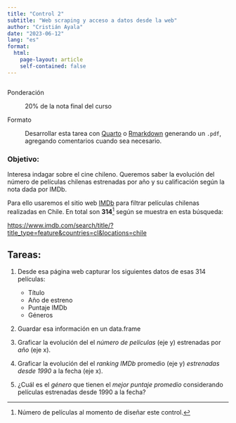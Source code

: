 ```yaml
---
title: "Control 2"
subtitle: "Web scraping y acceso a datos desde la web"
author: "Cristián Ayala"
date: "2023-06-12"
lang: "es"
format:
  html:
    page-layout: article
    self-contained: false
---
```


```r
```

Ponderación

: 20% de la nota final del curso

Formato

:   Desarrollar esta tarea con [Quarto](https://quarto.org/docs/get-started/hello/rstudio.html) o [Rmarkdown](https://rmarkdown.rstudio.com/lesson-1.html) generando un `.pdf`, agregando comentarios cuando sea necesario.

### Objetivo: 

Interesa indagar sobre el cine chileno. Queremos saber la evolución del número de películas chilenas estrenadas por año y su calificación según la nota dada por IMDb.

Para ello usaremos el sitio web [IMDb](https://www.imdb.com) para filtrar películas chilenas realizadas en Chile. 
En total son **314**[^1] según se muestra en esta búsqueda:

<https://www.imdb.com/search/title/?title_type=feature&countries=cl&locations=chile>

[^1]: Número de películas al momento de diseñar este control.

## Tareas:

1) Desde esa página web capturar los siguientes datos de esas 314 películas:

    * Título
    * Año de estreno
    * Puntaje IMDb
    * Géneros

2) Guardar esa información en un data.frame

3) Graficar la evolución del el *número de películas* (eje y) estrenadas por *año* (eje x).

5) Graficar la evolución del el *ranking IMDb* promedio (eje y) *estrenadas desde 1990* a la fecha (eje x).

6) ¿Cuál es el *género* que tienen el *mejor puntaje promedio* considerando películas estrenadas desde 1990 a la fecha?